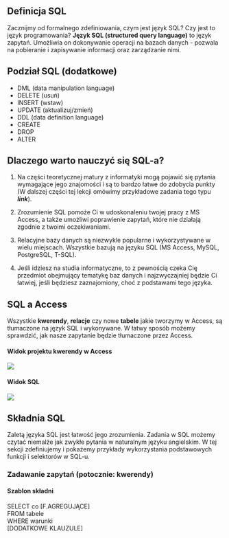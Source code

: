 ## Definicja SQL
Zacznijmy od formalnego zdefiniowania, czym jest język SQL? Czy jest to język programowania?
**Język SQL (structured query language)** to język zapytań. Umożliwia on dokonywanie operacji na bazach danych - pozwala na pobieranie i zapisywanie informacji oraz zarządzanie nimi.

## Podział SQL (dodatkowe)
* DML (data manipulation language)
* DELETE (usuń)
* INSERT (wstaw)
* UPDATE (aktualizuj/zmień)
* DDL (data definition language)
* CREATE
* DROP
* ALTER

## Dlaczego warto nauczyć się SQL-a?
1. Na części teoretycznej matury z informatyki mogą pojawić się pytania wymagające jego znajomości i są to bardzo łatwe do zdobycia punkty (W dalszej części tej lekcji omówimy przykładowe zadania tego typu ***link***).

2. Zrozumienie SQL pomoże Ci w udoskonaleniu twojej pracy z MS Access, a także umożliwi poprawienie zapytań, które nie działają zgodnie z twoimi oczekiwaniami.

3. Relacyjne bazy danych są niezwykle popularne i wykorzystywane w wielu miejscach. Wszystkie bazują na języku SQL (MS Access, MySQL, PostgreSQL, T-SQL).

4. Jeśli idziesz na studia informatyczne, to z pewnością czeka Cię przedmiot obejmujący tematykę baz danych i najzwyczajniej będzie Ci łatwiej, jeśli będziesz zaznajomiony, choć z podstawami tego języka.

## SQL a Access
Wszystkie **kwerendy**, **relacje** czy nowe **tabele** jakie tworzymy w Access, są tłumaczone na język SQL i wykonywane. W łatwy sposób możemy sprawdzić, jak nasze zapytanie będzie tłumaczone przez Access.


#### Widok projektu kwerendy w Access

![](https://i.imgur.com/76eSnOY.png)


#### Widok SQL

![](https://i.imgur.com/eZSxoEp.png)

## Składnia SQL 
Zaletą języka SQL jest łatwość jego zrozumienia. Zadania w SQL możemy czytać niemalże jak zwykłe pytania w naturalnym języku angielskim. W tej sekcji zdefiniujemy i pokażemy przykłady wykorzystania podstawowych funkcji i selektorów w SQL-u.

### Zadawanie zapytań (potocznie: kwerendy)   

#### Szablon składni
<span className="color_marked_text">SELECT</span> co <span className="color_marked_text">[F.AGREGUJĄCE] <br/>
FROM </span> tabele <br/>
<span className="color_marked_text"> WHERE </span> warunki <br/>
<span className="color_marked_text"> [DODATKOWE KLAUZULE] </span> <br/>

